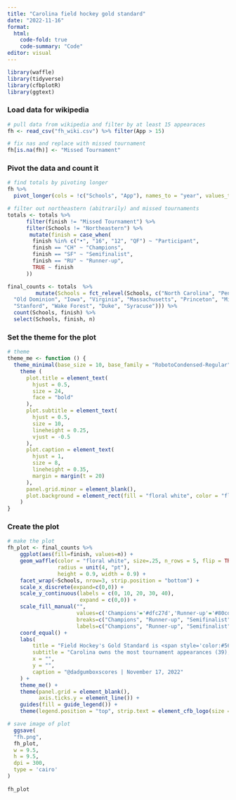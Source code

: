 ```yaml
---
title: "Carolina field hockey gold standard"
date: "2022-11-16"
format:
  html:
    code-fold: true
    code-summary: "Code"
editor: visual
---
```


```r
library(waffle)
library(tidyverse)
library(cfbplotR)
library(ggtext)
```

### Load data for wikipedia

```r
# pull data from wikipedia and filter by at least 15 appearaces
fh <- read_csv("fh_wiki.csv") %>% filter(App > 15)

# fix nas and replace with missed tournament
fh[is.na(fh)] <- "Missed Tournament"
```

### Pivot the data and count it

```r
# find totals by pivoting longer 
fh %>% 
  pivot_longer(cols = !c("Schools", "App"), names_to = "year", values_to = "finish") -> totals

# filter out northeastern (abitrarily) and missed tournaments 
totals <- totals %>% 
      filter(finish != "Missed Tournament") %>%
      filter(Schools != "Northeastern") %>%
       mutate(finish = case_when( 
        finish %in% c("•", "16", "12", "QF") ~ "Participant",
        finish == "CH" ~ "Champions",
        finish == "SF" ~ "Semifinalist",
        finish == "RU" ~ "Runner-up",
        TRUE ~ finish
      )) 

final_counts <- totals  %>% 
         mutate(Schools = fct_relevel(Schools, c("North Carolina", "Penn State", "Maryland", "Connecticut",
  "Old Dominion", "Iowa", "Virginia", "Massachusetts", "Princeton", "Michigan", "Northwestern",
  "Stanford", "Wake Forest", "Duke", "Syracuse"))) %>% 
  count(Schools, finish) %>% 
  select(Schools, finish, n)

```

### Set the theme for the plot

```r
# theme
theme_me <- function () {
  theme_minimal(base_size = 10, base_family = "RobotoCondensed-Regular") %+replace%
    theme (
      plot.title = element_text(
        hjust = 0.5,
        size = 24,
        face = "bold"
      ),
      plot.subtitle = element_text(
        hjust = 0.5,
        size = 10,
        lineheight = 0.25,
        vjust = -0.5
      ),
      plot.caption = element_text(
        hjust = 1,
        size = 8,
        lineheight = 0.35,
        margin = margin(t = 20)
      ),
      panel.grid.minor = element_blank(),
      plot.background = element_rect(fill = "floral white", color = "floral white")
    )
}
```

### Create the plot

```r
# make the plot
fh_plot <- final_counts %>% 
    ggplot(aes(fill=finish, values=n)) + 
    geom_waffle(color = "floral white", size=.25, n_rows = 5, flip = TRUE, use_glyph = "trophy",
                radius = unit(4, "pt"),
                height = 0.9, width = 0.9) +
    facet_wrap(~Schools, nrow=3, strip.position = "bottom") +
    scale_x_discrete(expand=c(0,0)) +
    scale_y_continuous(labels = c(0, 10, 20, 30, 40),
                       expand = c(0,0)) +
    scale_fill_manual("",
                      values=c('Champions'='#dfc27d','Runner-up'='#80cdc1','Semifinalist'='#018571','Participant'='#a6611a'),
                      breaks=c("Champions", "Runner-up", "Semifinalist", "Participant"),
                      labels=c("Champions", "Runner-up", "Semifinalist", "Participant")) +
    coord_equal() +
    labs(
        title = "Field Hockey's Gold Standard is <span style='color:#56a0d3;'>North Carolina</span>",
        subtitle = "Carolina owns the most tournament appearances (39), runner-ups (11)</span>, and the Heels are tied for most championships (9).",
        x = "",
        y = "",
        caption = "@dadgumboxscores | November 17, 2022"
    ) +
    theme_me() +
    theme(panel.grid = element_blank(),
          axis.ticks.y = element_line()) +
    guides(fill = guide_legend()) +
    theme(legend.position = "top", strip.text = element_cfb_logo(size = 1), plot.title = element_markdown(), plot.subtitle = element_markdown())

# save image of plot
  ggsave(
  "fh.png",
  fh_plot,
  w = 9.5,
  h = 9.5,
  dpi = 300,
  type = 'cairo'
)
  
fh_plot
```
